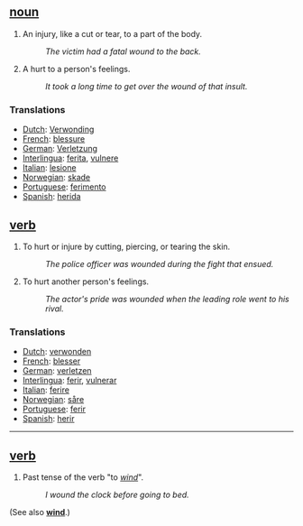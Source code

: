 ==[[noun]]==
#An injury, like a cut or tear, to a part of the body.
#:''The victim had a fatal wound to the back.'' 
#A hurt to a person's feelings. 
#:''It took a long time to get over the wound of that insult.''

===Translations===

*[[Dutch]]: [[Verwonding]]
*[[French]]: [[blessure]]
*[[German]]: [[Verletzung]]
*[[Interlingua]]: [[ferita]], [[vulnere]]
*[[Italian]]: [[lesione]]
*[[Norwegian]]: [[skade]]
*[[Portuguese]]: [[ferimento]]
*[[Spanish]]: [[herida]]

==[[verb]]==
#To hurt or injure by cutting, piercing, or tearing the skin. 
#:''The police officer was wounded during the fight that ensued.'' 
#To hurt another person's feelings. 
#:''The actor's pride was wounded when the leading role went to his rival.'' 

===Translations===

*[[Dutch]]: [[verwonden]]
*[[French]]: [[blesser]]
*[[German]]: [[verletzen]]
*[[Interlingua]]: [[ferir]], [[vulnerar]]
*[[Italian]]: [[ferire]]
*[[Norwegian]]: [[såre]]
*[[Portuguese]]: [[ferir]]
*[[Spanish]]: [[herir]]

----

==[[verb]]==
#Past tense of the verb "to ''[[wind]]''". 
#:''I wound the clock before going to bed.''

(See also '''[[wind]]'''.)